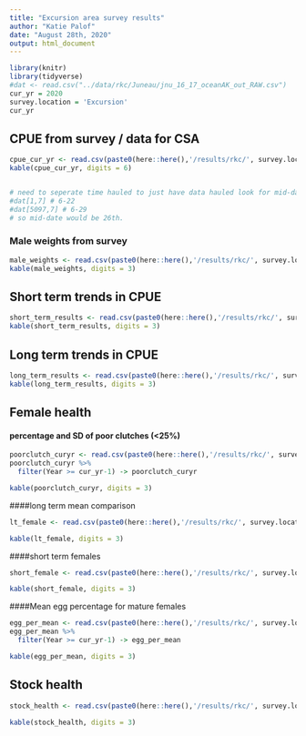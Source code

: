 ```yaml
---
title: "Excursion area survey results"
author: "Katie Palof"
date: "August 28th, 2020"
output: html_document
---
```


```r
library(knitr)
library(tidyverse)
#dat <- read.csv("../data/rkc/Juneau/jnu_16_17_oceanAK_out_RAW.csv")
cur_yr = 2020
survey.location = 'Excursion'
cur_yr
```

## CPUE from survey / data for CSA
```r
cpue_cur_yr <- read.csv(paste0(here::here(),'/results/rkc/', survey.location, '/', cur_yr, '/EI_CPUE_', cur_yr,'.csv'))
kable(cpue_cur_yr, digits = 6)


# need to seperate time hauled to just have data hauled look for mid-date 
#dat[1,7] # 6-22
#dat[5097,7] # 6-29
# so mid-date would be 26th.
```

### Male weights from survey 
```r
male_weights <- read.csv(paste0(here::here(),'/results/rkc/', survey.location, '/', cur_yr,'/maleweights.csv'))
kable(male_weights, digits = 3)
```

## Short term trends in CPUE
```r
short_term_results <- read.csv(paste0(here::here(),'/results/rkc/', survey.location, '/', cur_yr,'/shortterm.csv'))
kable(short_term_results, digits = 3)
```


## Long term trends in CPUE
```r
long_term_results <- read.csv(paste0(here::here(),'/results/rkc/', survey.location, '/', cur_yr,'/longterm.csv'))
kable(long_term_results, digits = 3)
```

## Female health
#### percentage and SD of poor clutches (<25%)
```r
poorclutch_curyr <- read.csv(paste0(here::here(),'/results/rkc/', survey.location, '/', cur_yr,'/poorclutch_summary_all.csv'))
poorclutch_curyr %>% 
  filter(Year >= cur_yr-1) -> poorclutch_curyr

kable(poorclutch_curyr, digits = 3)
```


####long term mean comparison
```r
lt_female <- read.csv(paste0(here::here(),'/results/rkc/', survey.location, '/', cur_yr,'/lt_female.csv'))

kable(lt_female, digits = 3)
```

####short term females
```r
short_female <- read.csv(paste0(here::here(),'/results/rkc/', survey.location, '/', cur_yr,'/short_female.csv'))

kable(short_female, digits = 3)
```


####Mean egg percentage for mature females
```r
egg_per_mean <- read.csv(paste0(here::here(),'/results/rkc/', survey.location, '/', cur_yr,'/egg_percent_mean_all.csv'))
egg_per_mean %>% 
  filter(Year >= cur_yr-1) -> egg_per_mean

kable(egg_per_mean, digits = 3)
```



## Stock health
```r
stock_health <- read.csv(paste0(here::here(),'/results/rkc/', survey.location, '/', cur_yr,'/stock_health.csv'))

kable(stock_health, digits = 3)
```




